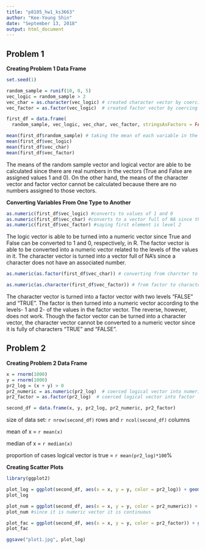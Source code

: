 ```yaml
---
title: "p8105_hw1_ks3663"
author: "Kee-Young Shin"
date: "September 13, 2018"
output: html_document
---
```

## Problem 1


**Creating Problem 1 Data Frame**
```r
set.seed(1)

random_sample = runif(10, 0, 5) 
vec_logic = random_sample > 2
vec_char = as.character(vec_logic) # created character vector by coercing vec_logic
vec_factor = as.factor(vec_logic)  # created factor vector by coercing vec_logic

first_df = data.frame(
  random_sample, vec_logic, vec_char, vec_factor, stringsAsFactors = FALSE)

mean(first_df$random_sample) # taking the mean of each variable in the data frame 
mean(first_df$vec_logic)
mean(first_df$vec_char) 
mean(first_df$vec_factor) 

```
The means of the random sample vector and logical vector are able to be calculated since there are real numbers in the vectors (True and False are assigned values 1 and 0). On the other hand, the means of the character vector and factor vector cannot be calculated because there are no numbers assigned to those vectors. 



**Converting Variables From One Type to Another**
```r

as.numeric(first_df$vec_logic) #converts to values of 1 and 0
as.numeric(first_df$vec_char) #converts to a vector full of NA since there is no number
as.numeric(first_df$vec_factor) #saying first element is level 2 

```
The logic vector is able to be turned into a numeric vector since True and False can be converted to 1 and 0, respectively, in R. The factor vector is able to be converted into a numeric vector related to the levels of the values in it. The character vector is turned into a vector full of NA's since a character does not have an associated number.



```r
as.numeric(as.factor(first_df$vec_char)) # converting from charcter to factor to numeric

as.numeric(as.character(first_df$vec_factor)) # from factor to character to numeric 
```
The character vector is turned into a factor vector with two levels "FALSE" and "TRUE". The factor is then turned into a numeric vector according to the levels- 1 and 2- of the values in the factor vector. The reverse, however, does not work. Though the factor vector can be turned into a character vector, the character vector cannot be converted to a numeric vector since it is fully of characters "TRUE" and "FALSE".


## Problem 2

**Creating Problem 2 Data Frame**
```r

x = rnorm(1000)
y = rnorm(1000)
pr2_log = (x + y) > 0
pr2_numeric = as.numeric(pr2_log)  # coerced logical vector into numeric
pr2_factor = as.factor(pr2_log)  # coerced logical vector into factor 

second_df = data.frame(x, y, pr2_log, pr2_numeric, pr2_factor)


```
size of data set: `r nrow(second_df)` rows and `r ncol(second_df)` columns 

mean of x = `r mean(x)`    

median of x = `r median(x)`   

proportion of cases logical vector is true = `r mean(pr2_log)*100`%       



**Creating Scatter Plots**
```r

library(ggplot2)

plot_log = ggplot(second_df, aes(x = x, y = y, color = pr2_log)) + geom_point()
plot_log

plot_num = ggplot(second_df, aes(x = x, y = y, color = pr2_numeric)) + geom_point()
plot_num #since it is numeric vector it is continuous

plot_fac = ggplot(second_df, aes(x = x, y = y, color = pr2_factor)) + geom_point()
plot_fac

ggsave("plot1.jpg", plot_log)


```


